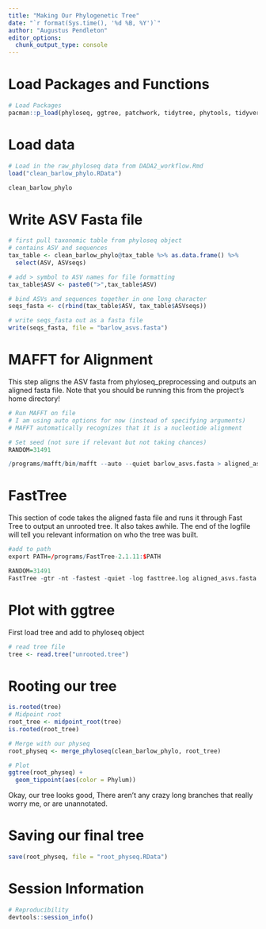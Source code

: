 ```yaml
---
title: "Making Our Phylogenetic Tree"
date: "`r format(Sys.time(), '%d %B, %Y')`"
author: "Augustus Pendleton"
editor_options: 
  chunk_output_type: console
---
```


# Load Packages and Functions
```r
# Load Packages
pacman::p_load(phyloseq, ggtree, patchwork, tidytree, phytools, tidyverse, install = TRUE)

```


# Load data

```r
# Load in the raw_phyloseq data from DADA2_workflow.Rmd
load("clean_barlow_phylo.RData")

clean_barlow_phylo
```


# Write ASV Fasta file
```r
# first pull taxonomic table from phyloseq object
# contains ASV and sequences
tax_table <- clean_barlow_phylo@tax_table %>% as.data.frame() %>% 
  select(ASV, ASVseqs)

# add > symbol to ASV names for file formatting
tax_table$ASV <- paste0(">",tax_table$ASV)

# bind ASVs and sequences together in one long character
seqs_fasta <- c(rbind(tax_table$ASV, tax_table$ASVseqs))

# write seqs_fasta out as a fasta file
write(seqs_fasta, file = "barlow_asvs.fasta")
```


# MAFFT for Alignment

This step aligns the ASV fasta from phyloseq_preprocessing and outputs an aligned fasta file. Note that you should be running this from the project's home directory!

```r

# Run MAFFT on file
# I am using auto options for now (instead of specifying arguments)
# MAFFT automatically recognizes that it is a nucleotide alignment

# Set seed (not sure if relevant but not taking chances)
RANDOM=31491

/programs/mafft/bin/mafft --auto --quiet barlow_asvs.fasta > aligned_asvs.fasta 

```


# FastTree

This section of code takes the aligned fasta file and runs it through Fast Tree to output an unrooted tree. It also takes awhile. The end of the logfile will tell you relevant information on who the tree was built. 

```r
#add to path
export PATH=/programs/FastTree-2.1.11:$PATH

RANDOM=31491
FastTree -gtr -nt -fastest -quiet -log fasttree.log aligned_asvs.fasta  > unrooted.tree

```

# Plot with ggtree

First load tree and add to phyloseq object

```r
# read tree file
tree <- read.tree("unrooted.tree") 
```



# Rooting our tree

```r
is.rooted(tree)
# Midpoint root
root_tree <- midpoint_root(tree)
is.rooted(root_tree)

# Merge with our physeq
root_physeq <- merge_phyloseq(clean_barlow_phylo, root_tree)

# Plot
ggtree(root_physeq) + 
  geom_tippoint(aes(color = Phylum))

```

Okay, our tree looks good, There aren't any crazy long branches that really worry me, or are unannotated.

# Saving our final tree

```r
save(root_physeq, file = "root_physeq.RData")
```

# Session Information 
```r
# Reproducibility
devtools::session_info()
```
